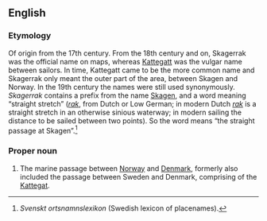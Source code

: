 ==English==

===Etymology===
Of {{etyl|nl|en}} origin from the 17th century. From the 18th century and on, Skagerrak was the official name on maps, whereas [[Kattegatt]] was the vulgar name between sailors. In time, Kattegatt came to be the more common name and Skagerrak only meant the outer part of the area, between Skagen and Norway. In the 19th century the names were still used synonymously. ''Skagerrak'' contains a prefix from the name [[Skagen]], and a word meaning “straight stretch” (''[[rak]]'', from Dutch or Low German; in modern Dutch ''[[rak]]'' is a straight stretch in an otherwise sinious waterway; in modern sailing the distance to be sailed between two points). So the word means “the straight passage at Skagen”.<ref>''Svenskt ortsnamnslexikon'' (Swedish lexicon of placenames).</ref>

===Proper noun===
{{en-proper noun}}

# The marine passage between [[Norway]] and [[Denmark]], formerly also included the passage between Sweden and Denmark, comprising of the [[Kattegat]].